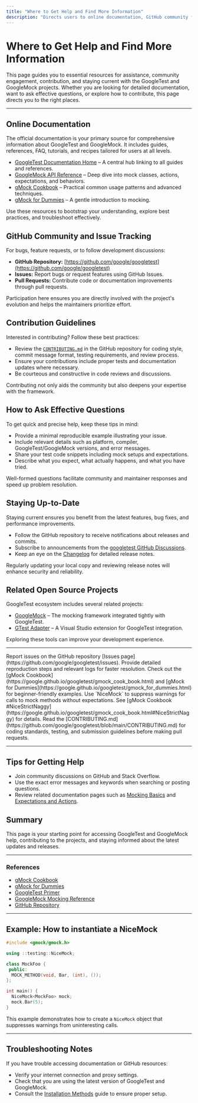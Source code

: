 ```yaml
---
title: "Where to Get Help and Find More Information"
description: "Directs users to online documentation, GitHub community forums, contribution guidelines, and related open source projects. Explains how to ask effective questions, contribute, and stay up to date with news and releases."
---
```


# Where to Get Help and Find More Information

This page guides you to essential resources for assistance, community engagement, contribution, and staying current with the GoogleTest and GoogleMock projects. Whether you are looking for detailed documentation, want to ask effective questions, or explore how to contribute, this page directs you to the right places.

---

## Online Documentation

The official documentation is your primary source for comprehensive information about GoogleTest and GoogleMock. It includes guides, references, FAQ, tutorials, and recipes tailored for users at all levels.

- [GoogleTest Documentation Home](https://google.github.io/googletest/) – A central hub linking to all guides and references.
- [GoogleMock API Reference](https://google.github.io/googletest/reference/mocking.html) – Deep dive into mock classes, actions, expectations, and behaviors.
- [gMock Cookbook](https://google.github.io/googletest/gmock_cook_book.html) – Practical common usage patterns and advanced techniques.
- [gMock for Dummies](https://google.github.io/googletest/gmock_for_dummies.html) – A gentle introduction to mocking.

Use these resources to bootstrap your understanding, explore best practices, and troubleshoot effectively.

## GitHub Community and Issue Tracking

For bugs, feature requests, or to follow development discussions:

- **GitHub Repository:** [https://github.com/google/googletest](https://github.com/google/googletest)
- **Issues:** Report bugs or request features using GitHub Issues.
- **Pull Requests:** Contribute code or documentation improvements through pull requests.

Participation here ensures you are directly involved with the project's evolution and helps the maintainers prioritize effort.

## Contribution Guidelines

Interested in contributing? Follow these best practices:

- Review the [`CONTRIBUTING.md`](https://github.com/google/googletest/blob/main/CONTRIBUTING.md) in the GitHub repository for coding style, commit message format, testing requirements, and review process.
- Ensure your contributions include proper tests and documentation updates where necessary.
- Be courteous and constructive in code reviews and discussions.

Contributing not only aids the community but also deepens your expertise with the framework.

## How to Ask Effective Questions

To get quick and precise help, keep these tips in mind:

- Provide a minimal reproducible example illustrating your issue.
- Include relevant details such as platform, compiler, GoogleTest/GoogleMock versions, and error messages.
- Share your test code snippets including mock setups and expectations.
- Describe what you expect, what actually happens, and what you have tried.

Well-formed questions facilitate community and maintainer responses and speed up problem resolution.

## Staying Up-to-Date

Staying current ensures you benefit from the latest features, bug fixes, and performance improvements.

- Follow the GitHub repository to receive notifications about releases and commits.
- Subscribe to announcements from the [googletest GitHub Discussions](https://github.com/google/googletest/discussions).
- Keep an eye on the [Changelog](https://github.com/google/googletest/blob/main/CHANGELOG.md) for detailed release notes.

Regularly updating your local copy and reviewing release notes will enhance security and reliability.

## Related Open Source Projects

GoogleTest ecosystem includes several related projects:

- [GoogleMock](https://github.com/google/googletest/tree/main/googlemock) – The mocking framework integrated tightly with GoogleTest.
- [GTest Adapter](https://marketplace.visualstudio.com/items?itemName=justcode.gtestadapter) – A Visual Studio extension for GoogleTest integration.

Exploring these tools can improve your development experience.

---

<AccordionGroup title="Frequently Asked Support Topics">
<Accordion title="How do I report a bug or request a feature?">
Report issues on the GitHub repository [Issues page](https://github.com/google/googletest/issues). Provide detailed reproduction steps and relevant logs for faster resolution.
</Accordion>
<Accordion title="Where can I find examples of using GoogleMock?">
Check out the [gMock Cookbook](https://google.github.io/googletest/gmock_cook_book.html) and [gMock for Dummies](https://google.github.io/googletest/gmock_for_dummies.html) for beginner-friendly examples.
</Accordion>
<Accordion title="How do I suppress warnings from uninteresting mock method calls?">
Use `NiceMock<MockClass>` to suppress warnings for calls to mock methods without expectations. See [gMock Cookbook #NiceStrictNaggy](https://google.github.io/googletest/gmock_cook_book.html#NiceStrictNaggy) for details.
</Accordion>
<Accordion title="What are best practices for contributing to GoogleTest?">
Read the [CONTRIBUTING.md](https://github.com/google/googletest/blob/main/CONTRIBUTING.md) for coding standards, testing, and submission guidelines before making pull requests.
</Accordion>
</AccordionGroup>

---

## Tips for Getting Help

- Join community discussions on GitHub and Stack Overflow.
- Use the exact error messages and keywords when searching or posting questions.
- Review related documentation pages such as [Mocking Basics](https://google.github.io/googletest/gmock_for_dummies.html) and [Expectations and Actions](https://google.github.io/googletest/gmock_cook_book.html#ExpectationsActions).

## Summary

This page is your starting point for accessing GoogleTest and GoogleMock help, contributing to the projects, and staying informed about the latest updates and releases.

---

### References

- [gMock Cookbook](https://google.github.io/googletest/gmock_cook_book.html)
- [gMock for Dummies](https://google.github.io/googletest/gmock_for_dummies.html)
- [GoogleTest Primer](https://google.github.io/googletest/primer.html)
- [GoogleMock Mocking Reference](https://google.github.io/googletest/reference/mocking.html)
- [GitHub Repository](https://github.com/google/googletest)

---

## Example: How to instantiate a NiceMock

```cpp
#include <gmock/gmock.h>

using ::testing::NiceMock;

class MockFoo {
 public:
  MOCK_METHOD(void, Bar, (int), ());
};

int main() {
  NiceMock<MockFoo> mock;
  mock.Bar(5);
}
```

This example demonstrates how to create a `NiceMock` object that suppresses warnings from uninteresting calls.

---

## Troubleshooting Notes

If you have trouble accessing documentation or GitHub resources:

- Verify your internet connection and proxy settings.
- Check that you are using the latest version of GoogleTest and GoogleMock.
- Consult the [Installation Methods](https://google.github.io/googletest/getting-started/setup-installation/installation-methods.html) guide to ensure proper setup.


